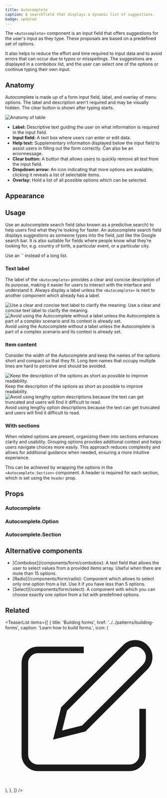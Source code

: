 ```yaml
---
title: Autocomplete
caption: A searchfield that displays a dynamic list of suggestions.
badge: updated
---
```


The `<Autocomplete>` component is an input field that offers suggestions for the user's input as they type. These proposals are based on a predefined set of options.

It also helps to reduce the effort and time required to input data and to avoid errors that can occur due to typos or misspellings. The suggestions are displayed in a combobox list, and the user can select one of the options or continue typing their own input.

## Anatomy

Autocomplete is made up of a form input field, label, and overlay of menu options. The label and description aren't required and may be visually hidden. The clear button is shown after typing starts.

<Image
  src="/autocomplete/autocomplete-anatomy.jpg"
  alt="Anatomy of table"
  width={800}
  height={550}
  className="mx-auto block"
/>

<ul>
  <li>
    <b>Label:</b> Descriptive text guiding the user on what information is
    required in the input field.
  </li>
  <li>
    <b>Input field:</b> A text box where users can enter or edit data.
  </li>
  <li>
    <b>Help text:</b> Supplementary information displayed below the input field
    to assist users in filling out the form correctly. Can also be an
    errormessage.
  </li>
  <li>
    <b>Clear button:</b> A button that allows users to quickly remove all text
    from the input field.
  </li>
  <li>
    <b>Dropdown arrow:</b> An icon indicating that more options are available;
    clicking it reveals a list of selectable items.
  </li>
  <li>
    <b>Overlay:</b> Hold a list of all possible options which can be selected.
  </li>
</ul>

## Appearance

<AppearanceDemo component={title} />

<AppearanceTable component={title} />

## Usage

Use an autocomplete search field (also known as a predictive search) to help users find what they’re looking for faster.
An autocomplete search field displays suggestions as someone types into the field, just like the Google search bar.
It is also suitable for fields where people know what they’re looking for, e.g. country of birth, a particular event, or a particular city.

<ComponentDemo file="./autocomplete-async.demo.tsx" />

<Do>
  <Do.Description>Use an `<Autocomplete>` instead of a long list.</Do.Description>
</Do>

### Text label

The label of the `<Autocomplete>` provides a clear and concise description of its purpose, making it easier for users to
interact with the interface and understand it.
Always display a label unless the `<Autocomplete>` is next to another component which already has a label.

<GuidelineTiles>
  <Do>
    <Do.Figure>
      <Image
        width={700}
        height={700}
        unoptimized
        src="/autocomplete/autocomplete-do-label.jpg"
        alt="Use a clear and concise text label to clarify the meaning."
      />
    </Do.Figure>
    <Do.Description>
      Use a clear and concise text label to clarify the meaning.
    </Do.Description>
  </Do>
  <Dont>
    <Dont.Figure>
      <Image
        width={700}
        height={700}
        unoptimized
        src="/autocomplete/autocomplete-dont-label.jpg"
        alt="Avoid using the Autocomplete without a label unless the Autocomplete is part of a complex scenario and its context is already set."
      />
    </Dont.Figure>
    <Dont.Description>
      Avoid using the Autocomplete without a label unless the Autocomplete is
      part of a complex scenario and its context is already set.
    </Dont.Description>
  </Dont>
</GuidelineTiles>

### Item content

Consider the width of the Autocomplete and keep the names of the options short and compact so that they fit. Long
item
names that occupy multiple lines are hard to perceive and should be avoided.

<GuidelineTiles>
  <Do>
    <Do.Figure>
      <Image
        width={700}
        height={700}
        unoptimized
        src="/autocomplete/autocomplete-do-content.jpg"
        alt="Keep the description of the options as short as possible to improve readability."
      />
    </Do.Figure>
    <Do.Description>
      Keep the description of the options as short as possible to improve
      readability.
    </Do.Description>
  </Do>
  <Dont>
    <Dont.Figure>
      <Image
        width={700}
        height={700}
        unoptimized
        src="/autocomplete/autocomplete-dont-content.jpg"
        alt="Avoid using lengthy option descriptions because the text can get truncated and users will find it difficult to read."
      />
    </Dont.Figure>
    <Dont.Description>
      Avoid using lengthy option descriptions because the text can get truncated
      and users will find it difficult to read.
    </Dont.Description>
  </Dont>
</GuidelineTiles>

### With sections

When related options are present, organizing them into sections enhances clarity and usability. Grouping options provides additional context and helps users navigate choices more easily. This approach reduces complexity and allows for additional guidance when needed, ensuring a more intuitive experience.

This can be achieved by wrapping the options in the `<Autocomplete.Section>` component. A header is required for each section, which is set using the `header` prop.

<ComponentDemo file="./autocomplete-section.demo.tsx" />

## Props

<StorybookHintMessage component={title} />

### Autocomplete

<PropsTable component={title} />

### Autocomplete.Option

<PropsTable component="ListBoxItem" />

### Autocomplete.Section

<PropsTable component="ListBoxSection" />

## Alternative components

<ul>
  <li>
    [Combobox](/components/form/combobox): A text field that allows the user to
    select values from a provided items array. Useful when there are mote than
    15 options.
  </li>
  <li>
    [Radio](/components/form/radio): Component which allows to select only one
    option from a list. Use it if you have less than 5 options.
  </li>
  <li>
    [Select](/components/form/select): A component with which you can choose
    exactly one option from a list with predefined options.
  </li>
</ul>

## Related

<TeaserList
  items={[
    {
      title: 'Building forms',
      href: '../../patterns/building-forms',
      caption: 'Learn how to build forms.',
      icon: (
        <svg
          xmlns="http://www.w3.org/2000/svg"
          width={24}
          height={24}
          viewBox="0 0 24 24"
          fill="none"
          stroke="currentColor"
          strokeWidth={2}
          strokeLinecap="round"
          strokeLinejoin="round"
        >
          <path d="M12 3H5a2 2 0 00-2 2v14a2 2 0 002 2h14a2 2 0 002-2v-7" />
          <path d="M18.375 2.625a2.121 2.121 0 113 3L12 15l-4 1 1-4z" />
        </svg>
      ),
    },
  ]}
/>
